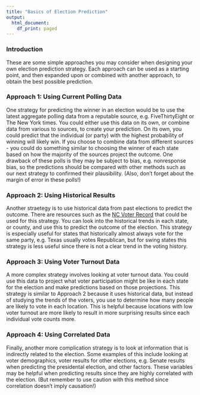 ```yaml
---
title: "Basics of Election Prediction"
output:
  html_document:
    df_print: paged
---
```


### Introduction

These are some simple approaches you may consider when designing your own election prediction strategy. Each approach can be used as a starting point, and then expanded upon or combined with another approach, to obtain the best possible prediction.

### Approach 1: Using Current Polling Data

One strategy for predicting the winner in an election would be to use the latest aggregate polling data from a reputable source, e.g. FiveThirtyEight or The New York times. You could either use this data on its own, or combine data from various to sources, to create your prediction. On its own, you could predict that the individual (or party) with the highest probability of winning will likely win. If you choose to combine data from different sources - you could do something similar to choosing the winner of each state based on how the majority of the sources project the outcome. One drawback of these polls is they may be subject to bias, e.g. nonresponse bias, so the predictions should be compared with other methods such as our next strategy to confirmed their plausibility. (Also, don't forget about the margin of error in these polls!)

### Approach 2: Using Historical Results

Another straetegy is to use historical data from past elections to predict the outcome. There are resources such as the [NC Voter Record](https://dl.ncsbe.gov/?prefix=data/) that could be used for this strategy. You can look into the historical trends in each state, or county, and use this to predict the outcome of the election. This strategy is especially useful for states that historically almost always vote for the same party, e.g. Texas usually votes Republican, but for swing states this strategy is less useful since there is not a clear trend in the voting history.

### Approach 3: Using Voter Turnout Data

A more complex strategy involves looking at voter turnout data. You could use this data to project what voter participation might be like in each state for the election and make predictions based on those projections. This strategy is similar to Approach 2 because it uses historical data, but instead of studying the trends of the voters, you use to determine how many people are likely to vote in each location. This is helpful because locations with low voter turnout are more likely to result in more surprising results since each individual vote counts more.

### Approach 4: Using Correlated Data

Finally, another more complication strategy is to look at information that is indirectly related to the election. Some examples of this include looking at voter demographics, voter results for other elections, e.g. Senate results when predicting the presidental election, and other factors. These variables may be helpful when predicting results since they are highly correlated with the election. (But remember to use caution with this method since correlation doesn't imply causation!)